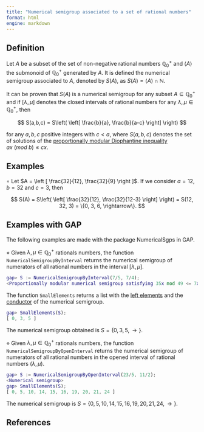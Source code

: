 ```yaml
---
title: "Numerical semigroup associated to a set of rational numbers"
format: html
engine: markdown
---
```


<!-- Definición de Num. Sem. -->

## Definition

Let $A$ be a subset of the set of non-negative rational numbers $\mathbb{Q}_0^+$ and $\langle A \rangle$ the submonoid of $\mathbb{Q}_0^+$ generated by $A$. It is defined the numerical semigroup associated to $A$, denoted by $S(A)$, as $S(A) = \langle A \rangle \cap \mathbb{N}$.

It can be proven that $S(A)$ is a numerical semigroup for any subset $A \subseteq \mathbb{Q}_0^+$ and if $[\lambda, \mu]$ denotes the closed intervals of rational numbers for any $\lambda, \mu \in \mathbb{Q}_0^+$, then

$$
S(a,b,c) = S\left( \left[  \frac{b}{a}, \frac{b}{a-c} \right] \right)
$$

for any $a, b, c$ positive integers with $c < a$, where $S(a,b,c)$ denotes the set of solutions of the [proportionally modular Diophantine inequality](../Prop-modular-NS/Prop-mod-Diophantine-ineq.qmd) $ax ~ (mod ~ b) \le cx$.

## Examples

<!-- Ejemplo de Num. Sem. -->

$\circ$ Let $A = \left [ \frac{32}{12}, \frac{32}{9} \right ]$. If we consider $a = 12, b = 32$ and $c = 3$, then

$$
S(A) = S\left( \left[  \frac{32}{12}, \frac{32}{12-3} \right] \right) = S(12, 32, 3) = \{0, 3, 6, \rightarrow\}.
$$

## Examples with GAP

The following examples are made with the package NumericalSgps in GAP.

$\diamond$ Given $\lambda, \mu \in \mathbb{Q}_0^+$ rationals numbers, the function `NumericalSemigroupByInterval` returns the numerical semigroup of numerators of all rational numbers in the interval $[\lambda, \mu]$.

``` gap
gap> S := NumericalSemigroupByInterval(7/5, 7/4);
<Proportionally modular numerical semigroup satisfying 35x mod 49 <= 7x >
```

The function `SmallElements` returns a list with the [left elements](../Basic-concepts/Left-elements.qmd) and the [conductor](../Basic-concepts/Conductor.qmd) of the numerical semigroup.

``` gap
gap> SmallElements(S);
[ 0, 3, 5 ]
```

The numerical semigroup obtained is $S = \{0, 3, 5, \rightarrow\}$.

$\diamond$ Given $\lambda, \mu \in \mathbb{Q}_0^+$ rationals numbers, the function `NumericalSemigroupByOpenInterval` returns the numerical semigroup of numerators of all rational numbers in the opened interval of rational numbers $(\lambda, \mu)$.

``` gap
gap> S := NumericalSemigroupByOpenInterval(23/5, 11/2);
<Numerical semigroup>
gap> SmallElements(S);
[ 0, 5, 10, 14, 15, 16, 19, 20, 21, 24 ]
```

The numerical semigroup is $S = \{0, 5, 10, 14, 15, 16, 19, 20, 21, 24, \rightarrow\}$.

## References
